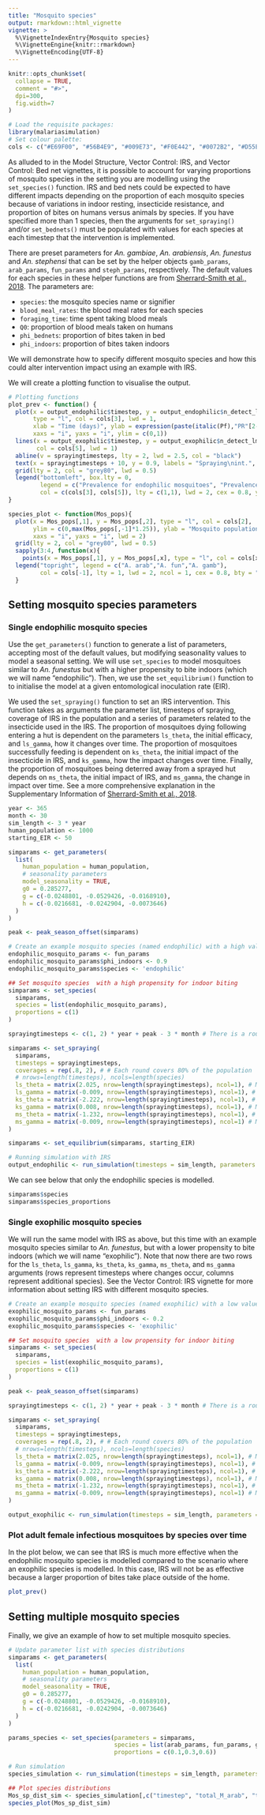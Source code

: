 ```yaml
---
title: "Mosquito species"
output: rmarkdown::html_vignette
vignette: >
  %\VignetteIndexEntry{Mosquito species}
  %\VignetteEngine{knitr::rmarkdown}
  %\VignetteEncoding{UTF-8}
---
```


```r
knitr::opts_chunk$set(
  collapse = TRUE,
  comment = "#>",
  dpi=300,
  fig.width=7
)
```

```r
# Load the requisite packages:
library(malariasimulation)
# Set colour palette:
cols <- c("#E69F00", "#56B4E9", "#009E73", "#F0E442", "#0072B2", "#D55E00", "#CC79A7")
```

As alluded to in the Model Structure, Vector Control: IRS, and Vector Control: Bed net vignettes, it is possible to account for varying proportions of mosquito species in the setting you are modelling using the `set_species()` function. IRS and bed nets could be expected to have different impacts depending on the proportion of each mosquito species because of variations in indoor resting, insecticide resistance, and proportion of bites on humans versus animals by species. If you have specified more than 1 species, then the arguments for `set_spraying()` and/or `set_bednets()` must be populated with values for each species at each timestep that the intervention is implemented.

There are preset parameters for *An. gambiae*, *An. arabiensis*, *An. funestus* and *An. stephensi* that can be set by the helper objects `gamb_params`, `arab_params`, `fun_params` and `steph_params`, respectively. The default values for each species in these helper functions are from [Sherrard-Smith et al., 2018](https://doi.org/10.1038/s41467-018-07357-w). The parameters are:  

* `species`: the mosquito species name or signifier
* `blood_meal_rates`: the blood meal rates for each species 
* `foraging_time`: time spent taking blood meals    
* `Q0`: proportion of blood meals taken on humans  
* `phi_bednets`: proportion of bites taken in bed    
* `phi_indoors`: proportion of bites taken indoors    

We will demonstrate how to specify different mosquito species and how this could alter intervention impact using an example with IRS.

We will create a plotting function to visualise the output.
```r
# Plotting functions
plot_prev <- function() {
  plot(x = output_endophilic$timestep, y = output_endophilic$n_detect_lm_730_3650 / output_endophilic$n_age_730_3650, 
       type = "l", col = cols[3], lwd = 1,
       xlab = "Time (days)", ylab = expression(paste(italic(Pf),"PR"[2-10])),
       xaxs = "i", yaxs = "i", ylim = c(0,1))
  lines(x = output_exophilic$timestep, y = output_exophilic$n_detect_lm_730_3650 / output_exophilic$n_age_730_3650,
        col = cols[5], lwd = 1)
  abline(v = sprayingtimesteps, lty = 2, lwd = 2.5, col = "black")
  text(x = sprayingtimesteps + 10, y = 0.9, labels = "Spraying\nint.", adj = 0, cex = 0.8)
  grid(lty = 2, col = "grey80", lwd = 0.5)
  legend("bottomleft", box.lty = 0, 
         legend = c("Prevalence for endophilic mosquitoes", "Prevalence for exophilic mosquitoes"),
         col = c(cols[3], cols[5]), lty = c(1,1), lwd = 2, cex = 0.8, y.intersp = 1.3)
}

species_plot <- function(Mos_pops){
  plot(x = Mos_pops[,1], y = Mos_pops[,2], type = "l", col = cols[2],
       ylim = c(0,max(Mos_pops[,-1]*1.25)), ylab = "Mosquito population size", xlab = "Days",
       xaxs = "i", yaxs = "i", lwd = 2)
  grid(lty = 2, col = "grey80", lwd = 0.5)
  sapply(3:4, function(x){
    points(x = Mos_pops[,1], y = Mos_pops[,x], type = "l", col = cols[x])})
  legend("topright", legend = c("A. arab","A. fun","A. gamb"),
         col = cols[-1], lty = 1, lwd = 2, ncol = 1, cex = 0.8, bty = "n")
  }

```

## Setting mosquito species parameters 


### Single endophilic mosquito species 

Use the `get_parameters()` function to generate a list of parameters, accepting most of the default values, but modifying seasonality values to model a seasonal setting. We will use `set_species` to model mosquitoes similar to *An. funestus* but with a higher propensity to bite indoors (which we will name "endophilic"). Then, we use the `set_equilibrium()` function to to initialise the model at a given entomological inoculation rate (EIR).  

We used the `set_spraying()` function to set an IRS intervention. This function takes as arguments the parameter list, timesteps of spraying, coverage of IRS in the population and a series of parameters related to the insecticide used in the IRS. The proportion of mosquitoes dying following entering a hut is dependent on the parameters `ls_theta`, the initial efficacy, and `ls_gamma`, how it changes over time. The proportion of mosquitoes successfully feeding is dependent on `ks_theta`, the initial impact of the insecticide in IRS, and `ks_gamma`, how the impact changes over time. Finally, the proportion of mosquitoes being deterred away from a sprayed hut depends on `ms_theta`, the initial impact of IRS, and `ms_gamma`, the change in impact over time. See a more comprehensive explanation in the Supplementary Information of [Sherrard-Smith et al., 2018](https://doi.org/10.1038/s41467-018-07357-w).

```r
year <- 365
month <- 30
sim_length <- 3 * year
human_population <- 1000
starting_EIR <- 50

simparams <- get_parameters(
  list(
    human_population = human_population,
    # seasonality parameters
    model_seasonality = TRUE, 
    g0 = 0.285277,
    g = c(-0.0248801, -0.0529426, -0.0168910),
    h = c(-0.0216681, -0.0242904, -0.0073646)
  )
)

peak <- peak_season_offset(simparams)

# Create an example mosquito species (named endophilic) with a high value for `phi_indoors`
endophilic_mosquito_params <- fun_params
endophilic_mosquito_params$phi_indoors <- 0.9
endophilic_mosquito_params$species <- 'endophilic'

## Set mosquito species  with a high propensity for indoor biting
simparams <- set_species(
  simparams, 
  species = list(endophilic_mosquito_params),
  proportions = c(1)
)

sprayingtimesteps <- c(1, 2) * year + peak - 3 * month # There is a round of IRS in the 1st and second year 3 months prior to peak transmission.

simparams <- set_spraying(
  simparams,
  timesteps = sprayingtimesteps,
  coverages = rep(.8, 2), # # Each round covers 80% of the population 
  # nrows=length(timesteps), ncols=length(species) 
  ls_theta = matrix(2.025, nrow=length(sprayingtimesteps), ncol=1), # Matrix of mortality parameters per round of IRS and per species 
  ls_gamma = matrix(-0.009, nrow=length(sprayingtimesteps), ncol=1), # Matrix of mortality parameters per round of IRS and per species
  ks_theta = matrix(-2.222, nrow=length(sprayingtimesteps), ncol=1), # Matrix of feeding success parameters per round of IRS and per species
  ks_gamma = matrix(0.008, nrow=length(sprayingtimesteps), ncol=1), # Matrix of feeding success parameters per round of IRS and per species
  ms_theta = matrix(-1.232, nrow=length(sprayingtimesteps), ncol=1), # Matrix of deterrence parameters per round of IRS and per species
  ms_gamma = matrix(-0.009, nrow=length(sprayingtimesteps), ncol=1) # Matrix of deterrence parameters per round of IRS and per species
)

simparams <- set_equilibrium(simparams, starting_EIR)

# Running simulation with IRS
output_endophilic <- run_simulation(timesteps = sim_length, parameters = simparams)
```

We can see below that only the endophilic species is modelled. 
```r
simparams$species
simparams$species_proportions
```

### Single exophilic mosquito species 

We will run the same model with IRS as above, but this time with an example mosquito species similar to *An. funestus*, but with a lower propensity to bite indoors (which we will name "exophilic"). Note that now there are two rows for the `ls_theta`, `ls_gamma`, `ks_theta`, `ks_gamma`, `ms_theta`, and `ms_gamma` arguments (rows represent timesteps where changes occur, columns represent additional species). See the Vector Control: IRS vignette for more information about setting IRS with different mosquito species. 

```r
# Create an example mosquito species (named exophilic) with a low value for `phi_indoors`
exophilic_mosquito_params <- fun_params
exophilic_mosquito_params$phi_indoors <- 0.2
exophilic_mosquito_params$species <- 'exophilic'

## Set mosquito species  with a low propensity for indoor biting
simparams <- set_species(
  simparams, 
  species = list(exophilic_mosquito_params),
  proportions = c(1)
)

peak <- peak_season_offset(simparams)

sprayingtimesteps <- c(1, 2) * year + peak - 3 * month # There is a round of IRS in the 1st and second year 3 months prior to peak transmission.

simparams <- set_spraying(
  simparams,
  timesteps = sprayingtimesteps,
  coverages = rep(.8, 2), # # Each round covers 80% of the population 
  # nrows=length(timesteps), ncols=length(species) 
  ls_theta = matrix(2.025, nrow=length(sprayingtimesteps), ncol=1), # Matrix of mortality parameters
  ls_gamma = matrix(-0.009, nrow=length(sprayingtimesteps), ncol=1), # Matrix of mortality parameters per round of IRS and per species
  ks_theta = matrix(-2.222, nrow=length(sprayingtimesteps), ncol=1), # Matrix of feeding success parameters per round of IRS and per species
  ks_gamma = matrix(0.008, nrow=length(sprayingtimesteps), ncol=1), # Matrix of feeding success parameters per round of IRS and per species
  ms_theta = matrix(-1.232, nrow=length(sprayingtimesteps), ncol=1), # Matrix of deterrence parameters per round of IRS and per species
  ms_gamma = matrix(-0.009, nrow=length(sprayingtimesteps), ncol=1) # Matrix of deterrence parameters per round of IRS and per species
)

output_exophilic <- run_simulation(timesteps = sim_length, parameters = simparams)
```

### Plot adult female infectious mosquitoes by species over time

In the plot below, we can see that IRS is much more effective when the endophilic mosquito species is modelled compared to the scenario where an exophilic species is modelled. In this case, IRS will not be as effective because a larger proportion of bites take place outside of the home.  
```r
plot_prev()
```

## Setting multiple mosquito species

Finally, we give an example of how to set multiple mosquito species.


```r
# Update parameter list with species distributions
simparams <- get_parameters(
  list(
    human_population = human_population,
    # seasonality parameters
    model_seasonality = TRUE, 
    g0 = 0.285277,
    g = c(-0.0248801, -0.0529426, -0.0168910),
    h = c(-0.0216681, -0.0242904, -0.0073646)
  )
)

params_species <- set_species(parameters = simparams,
                              species = list(arab_params, fun_params, gamb_params),
                              proportions = c(0.1,0.3,0.6))

# Run simulation
species_simulation <- run_simulation(timesteps = sim_length, parameters = params_species)

## Plot species distributions
Mos_sp_dist_sim <- species_simulation[,c("timestep", "total_M_arab", "total_M_fun", "total_M_gamb")]
species_plot(Mos_sp_dist_sim)
```

